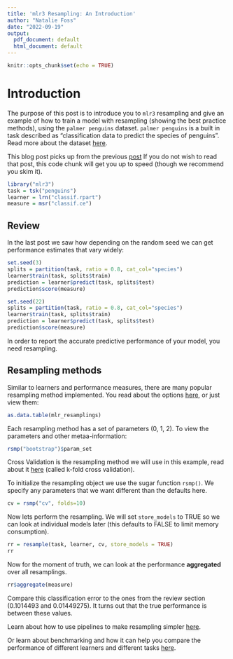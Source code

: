 ```yaml
---
title: 'mlr3 Resampling: An Introduction'
author: "Natalie Foss"
date: "2022-09-19"
output:
  pdf_document: default
  html_document: default
---
```


```r
knitr::opts_chunk$set(echo = TRUE)
```

# Introduction

The purpose of this post is to introduce you to `mlr3` resampling and give an example of how to train a model with resampling (showing the best practice methods), using the `palmer penguins` dataset. `palmer penguins` is a built in task described as "classification data to predict the species of penguins". Read more about the dataset [here](https://mlr3.mlr-org.com/reference/mlr_tasks_penguins.html).

This blog post picks up from the previous [post](?) If you do not wish to read that post, this code chunk will get you up to speed (though we recommend you skim it).

```r
library("mlr3")
task = tsk("penguins")
learner = lrn("classif.rpart")
measure = msr("classif.ce")
```

## Review

In the last post we saw how depending on the random seed we can get performance estimates that vary widely:

```r
set.seed(3)
splits = partition(task, ratio = 0.8, cat_col="species")
learner$train(task, splits$train)
prediction = learner$predict(task, splits$test)
prediction$score(measure)
```

```r
set.seed(22)
splits = partition(task, ratio = 0.8, cat_col="species")
learner$train(task, splits$train)
prediction = learner$predict(task, splits$test)
prediction$score(measure)
```

In order to report the accurate predictive performance of your model, you need resampling.

## Resampling methods

Similar to learners and performance measures, there are many popular resampling method implemented. You read about the options [here](https://mlr-org.com/resamplings.html), or just view them:

```r
as.data.table(mlr_resamplings)
```

Each resampling method has a set of parameters (0, 1, 2). To view the parameters and other metaa-information:

```r
rsmp("bootstrap")$param_set
```

Cross Validation is the resampling method we will use in this example, read about it [here](https://towardsdatascience.com/cross-validation-in-machine-learning-72924a69872f) (called k-fold cross validation).

To initialize the resampling object we use the sugar function `rsmp()`. We specify any parameters that we want different than the defaults here.

```r
cv = rsmp("cv", folds=10)
```

Now lets perform the resampling. We will set `store_models` to TRUE so we can look at individual models later (this defaults to FALSE to limit memory consumption).

```r
rr = resample(task, learner, cv, store_models = TRUE)
rr
```

Now for the moment of truth, we can look at the performance **aggregated** over all resamplings.

```r
rr$aggregate(measure)
```

Compare this classification error to the ones from the review section (0.1014493 and 0.01449275). It turns out that the true performance is between these values.

Learn about how to use pipelines to make resampling simpler [here](?).

Or learn about benchmarking and how it can help you compare the performance of different learners and different tasks [here](?).
